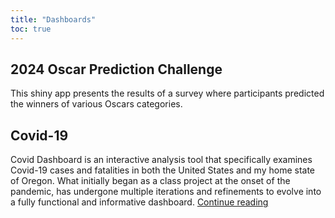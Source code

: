 ```yaml
---
title: "Dashboards"
toc: true
---
```


## 2024 Oscar Prediction Challenge

This shiny app presents the results of a survey where participants predicted the winners of various Oscars categories. 

## Covid-19 

Covid Dashboard is an interactive analysis tool that specifically examines Covid-19 cases and fatalities in both the United States and my home state of Oregon. What initially began as a class project at the onset of the pandemic, has undergone multiple iterations and refinements to evolve into a fully functional and informative dashboard.
 [Continue reading](https://rbolt13.github.io/covid-dashboard/)